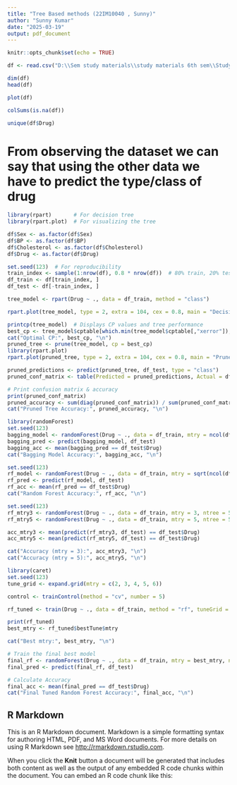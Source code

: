 ```yaml
---
title: "Tree Based methods (22IM10040 , Sunny)"
author: "Sunny Kumar"
date: "2025-03-19"
output: pdf_document
---
```


```r
knitr::opts_chunk$set(echo = TRUE)
```

```r
df <- read.csv("D:\\Sem study materials\\study materials 6th sem\\Study materials by me\\Statistical Learning Lab\\8th lab\\drug200.csv")
```

```r
dim(df)
head(df)
```
```r
plot(df)
```
```r
colSums(is.na(df))
```
```r
unique(df$Drug) 
```
# From observing the dataset we can say that using the other data we have to predict the type/class of drug
```r
library(rpart)       # For decision tree
library(rpart.plot)  # For visualizing the tree

df$Sex <- as.factor(df$Sex)
df$BP <- as.factor(df$BP)
df$Cholesterol <- as.factor(df$Cholesterol)
df$Drug <- as.factor(df$Drug)

set.seed(123)  # For reproducibility
train_index <- sample(1:nrow(df), 0.8 * nrow(df))  # 80% train, 20% test
df_train <- df[train_index, ]
df_test <- df[-train_index, ]

tree_model <- rpart(Drug ~ ., data = df_train, method = "class")

```
```r
rpart.plot(tree_model, type = 2, extra = 104, cex = 0.8, main = "Decision Tree for Drug Classification")

```
```r
printcp(tree_model)  # Displays CP values and tree performance
best_cp <- tree_model$cptable[which.min(tree_model$cptable[,"xerror"]), "CP"]
cat("Optimal CP:", best_cp, "\n")
pruned_tree <- prune(tree_model, cp = best_cp)
library(rpart.plot)
rpart.plot(pruned_tree, type = 2, extra = 104, cex = 0.8, main = "Pruned Decision Tree")

```
```r
pruned_predictions <- predict(pruned_tree, df_test, type = "class")
pruned_conf_matrix <- table(Predicted = pruned_predictions, Actual = df_test$Drug)

# Print confusion matrix & accuracy
print(pruned_conf_matrix)
pruned_accuracy <- sum(diag(pruned_conf_matrix)) / sum(pruned_conf_matrix)
cat("Pruned Tree Accuracy:", pruned_accuracy, "\n")

```
```r
library(randomForest)
set.seed(123)
bagging_model <- randomForest(Drug ~ ., data = df_train, mtry = ncol(df_train) - 1, ntree = 500, importance = TRUE)
bagging_pred <- predict(bagging_model, df_test)
bagging_acc <- mean(bagging_pred == df_test$Drug)
cat("Bagging Model Accuracy:", bagging_acc, "\n")

```
```r
set.seed(123)
rf_model <- randomForest(Drug ~ ., data = df_train, mtry = sqrt(ncol(df_train) - 1), ntree = 500, importance = TRUE)
rf_pred <- predict(rf_model, df_test)
rf_acc <- mean(rf_pred == df_test$Drug)
cat("Random Forest Accuracy:", rf_acc, "\n")

```
```r
set.seed(123)
rf_mtry3 <- randomForest(Drug ~ ., data = df_train, mtry = 3, ntree = 500)
rf_mtry5 <- randomForest(Drug ~ ., data = df_train, mtry = 5, ntree = 500)

acc_mtry3 <- mean(predict(rf_mtry3, df_test) == df_test$Drug)
acc_mtry5 <- mean(predict(rf_mtry5, df_test) == df_test$Drug)

cat("Accuracy (mtry = 3):", acc_mtry3, "\n")
cat("Accuracy (mtry = 5):", acc_mtry5, "\n")

```
```r
library(caret)
set.seed(123)
tune_grid <- expand.grid(mtry = c(2, 3, 4, 5, 6))  

control <- trainControl(method = "cv", number = 5)  

rf_tuned <- train(Drug ~ ., data = df_train, method = "rf", tuneGrid = tune_grid, trControl = control)

print(rf_tuned)
best_mtry <- rf_tuned$bestTune$mtry

cat("Best mtry:", best_mtry, "\n")

# Train the final best model
final_rf <- randomForest(Drug ~ ., data = df_train, mtry = best_mtry, ntree = 500)
final_pred <- predict(final_rf, df_test)

# Calculate Accuracy
final_acc <- mean(final_pred == df_test$Drug)
cat("Final Tuned Random Forest Accuracy:", final_acc, "\n")
```


## R Markdown

This is an R Markdown document. Markdown is a simple formatting syntax for authoring HTML, PDF, and MS Word documents. For more details on using R Markdown see <http://rmarkdown.rstudio.com>.

When you click the **Knit** button a document will be generated that includes both content as well as the output of any embedded R code chunks within the document. You can embed an R code chunk like this:

